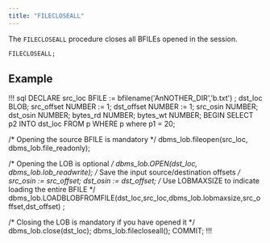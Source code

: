 ```yaml
---
title: "FILECLOSEALL"
---
```


The `FILECLOSEALL` procedure closes all BFILEs opened in the session.

```sql
FILECLOSEALL; 
```

## Example

!!! sql
DECLARE
  src_loc     BFILE := bfilename('AnNOTHER_DIR','b.txt') ;
  dst_loc     BLOB;
  src_offset  NUMBER := 1;
  dst_offset  NUMBER := 1;
  src_osin    NUMBER;
  dst_osin    NUMBER;
  bytes_rd    NUMBER;
  bytes_wt    NUMBER; 
BEGIN
  SELECT p2 INTO dst_loc FROM p 
      WHERE p where p1 = 20;

  /* Opening the source BFILE is mandatory */
  dbms_lob.fileopen(src_loc, dbms_lob.file_readonly);

  /* Opening the LOB is optional */
  dbms_lob.OPEN(dst_loc, dbms_lob.lob_readwrite);
  /* Save the input source/destination offsets */
  src_osin := src_offset;
  dst_osin := dst_offset;
  /* Use LOBMAXSIZE to indicate loading the entire BFILE */
  dbms_lob.LOADBLOBFROMFILE(dst_loc,src_loc,dbms_lob.lobmaxsize,src_offset,dst_offset) ;

  /* Closing the LOB is mandatory if you have opened it */
  dbms_lob.close(dst_loc);
  dbms_lob.filecloseall();
  COMMIT;
!!!